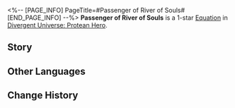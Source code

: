 <%-- [PAGE_INFO]
PageTitle=#Passenger of River of Souls#
[END_PAGE_INFO] --%>
{{Equation Infobox
|period   = Protean Hero
|rarity   = 1
|path1    = Nihility*2
|path2    = Remembrance*2
|effect   = Increases DoT dealt by ally targets by {{Color|h|50%}}. When enemy targets enter battle, they become afflicted with "Observed." At the start of the turn, they take Fire DoT equal to {{Color|h|75%}} {{Extra Effect|base DMG|61000500}}. This DMG increases by {{Color|h|1%}} for every stack of "{{Extra Effect|Obsession|61000049}}" possessed by all ally targets.
|mentions = 
}}
'''Passenger of River of Souls''' is a 1-star [[Divergent Universe: Protean Hero/Equations|Equation]] in [[Divergent Universe: Protean Hero]].

==Story==
{{Description|Let me tell you a terrifying nightmare, souls that wander lost in nether realm.<br />As death floods the plains and the River of Souls drowns the mortal realm,<br />The water that should divide life and death now echoes with the calls of ferrymen.<br />The deceased who walk toward you smiles like a chill that cuts into your bones.<br />As the eternal night shrouds the sky, the deceased spirits walk into the dream of a city-state.<br />Come with us, to the end of the west wind.<br />Come with us, board their wooden ships.<br />And soon, the river silently swallows another piece of land.<br />Can the dead tempt the living into their realm? Or is this merely a sweet dream on the verge of death?<br />Leave this place now, lost poet.<br />Do not believe in those whispers, and never look back.}}
<!--
==Gameplay Notes==
* 
-->
==Other Languages==
{{Other Languages
|en   = Passenger of River of Souls
|zhs  = 冥河渡客
|zht  = 冥河渡客
|ja   = ステュクスの{{Rubi|船客|せんきゃく}}
|ko   = 저승의 강을 건너는 자
|es   = Pasajero del río Estigia
|fr   = Passager de la Rivière des âmes
|ru   = Идущий по Реке душ
|th   = ผู้ข้ามแม่น้ำอนธการ
|vi   = Người Qua Sông Styx
|de   = Passagier auf dem Fluss der Seelen
|id   = Passenger of River of Souls
|pt   = Passageiro do Rio das Almas
}}

==Change History==
{{Change History|3.1}}